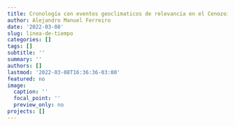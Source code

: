 ```yaml
---
title: Cronología con eventos geoclimaticos de relevancia en el Cenozoico en Sudamerica
author: Alejandro Manuel Ferreiro
date: '2022-03-08'
slug: linea-de-tiempo
categories: []
tags: []
subtitle: ''
summary: ''
authors: []
lastmod: '2022-03-08T16:36:36-03:00'
featured: no
image:
  caption: ''
  focal_point: ''
  preview_only: no
projects: []
---
```

